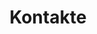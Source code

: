 ---
individual-type: "menu-page"
position: 4
id: 4
title: "Kontakte"
slug: "/contact"
image: "img/contact_hero_img.jpg"
status: ""
content: {"contacts" : [
    {"role" : "Hochzeitspaar"       , "name" : "Eike Wolf"         , "mail": "eikewolf1@yahoo.de"            , "tel" : "", "pic" : "img/contact/Eike.jpeg"    , "picHover" : "img/contact/Eike_hover.jpeg"},
    {"role" : "Hochzeitspaar"       , "name" : "Matthias Leopold"  , "mail": "mat.leo@web.de"                , "tel" : "", "pic" : "img/contact/Matthias.jpeg", "picHover" : "img/contact/Matthias_hover.jpeg"},
    {"role" : "Trauzeugen Braut"    , "name" : "Anja Wolf"         , "mail": "anjakarenwolf@yahoo.de"        , "tel" : "", "pic" : "img/contact/Anja.jpeg"    , "picHover" : "img/contact/Anja_hover.jpeg"},
    {"role" : "Trauzeugen Braut"    , "name" : "Louisa Reinger"    , "mail": "louisa.reinger@gmx.de"         , "tel" : "", "pic" : "img/contact/Louisa.jpeg"  , "picHover" : "img/contact/Louisa_hover.png"},
    {"role" : "Trauzeugen Bräutigam", "name" : "Lukas Schlegel"    , "mail": "lukas-schlegel@web.de"         , "tel" : "", "pic" : "img/contact/Lukas.jpeg"   , "picHover" : "img/contact/Lukas_hover.jpeg"},
    {"role" : "Trauzeugen Bräutigam", "name" : "Markus Lindenmayer", "mail": "markus_lindenmayer@t-online.de", "tel" : "", "pic" : "img/contact/Markus.jpeg"  , "picHover" : "img/contact/Markus_hover.jpeg"},
]}
---